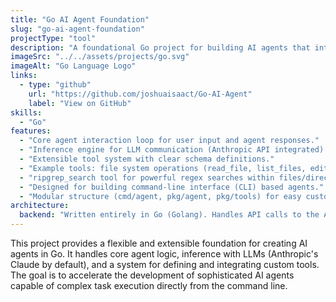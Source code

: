 ```yaml
---
title: "Go AI Agent Foundation"
slug: "go-ai-agent-foundation"
projectType: "tool"
description: "A foundational Go project for building AI agents that interact with users and utilize tools, defaulting to the Anthropic (Claude) API."
imageSrc: "../../assets/projects/go.svg"
imageAlt: "Go Language Logo"
links:
  - type: "github"
    url: "https://github.com/joshuaisaact/Go-AI-Agent"
    label: "View on GitHub"
skills:
  - "Go"
features:
  - "Core agent interaction loop for user input and agent responses."
  - "Inference engine for LLM communication (Anthropic API integrated)."
  - "Extensible tool system with clear schema definitions."
  - "Example tools: file system operations (read_file, list_files, edit_file)."
  - "ripgrep_search tool for powerful regex searches within files/directories."
  - "Designed for building command-line interface (CLI) based agents."
  - "Modular structure (cmd/agent, pkg/agent, pkg/tools) for easy customization."
architecture:
  backend: "Written entirely in Go (Golang). Handles API calls to the Anthropic (Claude) API for inference. Manages tool registration, invocation based on LLM output, and response parsing. Main application entry point in cmd/agent/main.go. Core agent logic resides in pkg/agent/. Tool definitions and implementations in pkg/tools/."
---
```


This project provides a flexible and extensible foundation for creating AI agents in Go. It handles core agent logic, inference with LLMs (Anthropic's Claude by default), and a system for defining and integrating custom tools. The goal is to accelerate the development of sophisticated AI agents capable of complex task execution directly from the command line.
